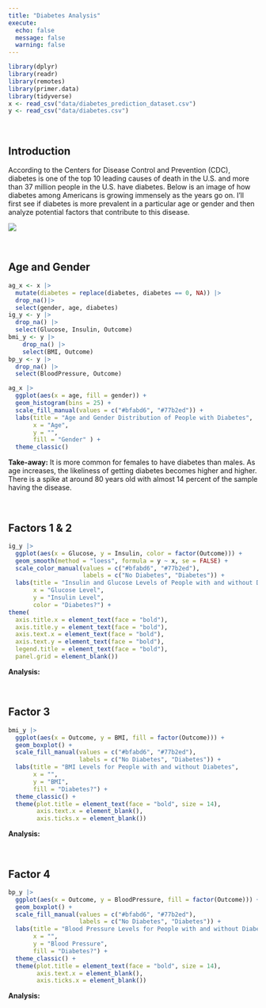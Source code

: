 ```yaml
---
title: "Diabetes Analysis"
execute: 
  echo: false
  message: false
  warning: false
---
```


```r
library(dplyr)
library(readr)
library(remotes)
library(primer.data)
library(tidyverse)
x <- read_csv("data/diabetes_prediction_dataset.csv")
y <- read_csv("data/diabetes.csv")
```

 

## Introduction

According to the Centers for Disease Control and Prevention (CDC), diabetes is one of the top 10 leading causes of death in the U.S. and more than 37 million people in the U.S. have diabetes. Below is an image of how diabetes among Americans is growing immensely as the years go on. I'll first see if diabetes is more prevalent in a particular age or gender and then analyze potential factors that contribute to this disease.

![](map-d.PNG){fig-align="center"}

 

## Age and Gender

```r
ag_x <- x |>
  mutate(diabetes = replace(diabetes, diabetes == 0, NA)) |>
  drop_na()|>
  select(gender, age, diabetes)  
ig_y <- y |>
  drop_na() |>
  select(Glucose, Insulin, Outcome)
bmi_y <- y |>
    drop_na() |>
    select(BMI, Outcome)
bp_y <- y |>
  drop_na() |>
  select(BloodPressure, Outcome)
```

```r
ag_x |>
  ggplot(aes(x = age, fill = gender)) +
  geom_histogram(bins = 25) +
  scale_fill_manual(values = c("#bfabd6", "#77b2ed")) +
  labs(title = "Age and Gender Distribution of People with Diabetes", 
       x = "Age", 
       y = "", 
       fill = "Gender" ) +
  theme_classic()
```

**Take-away:** It is more common for females to have diabetes than males. As age increases, the likeliness of getting diabetes becomes higher and higher. There is a spike at around 80 years old with almost 14 percent of the sample having the disease.

 

## Factors 1 & 2

```r
ig_y |>
  ggplot(aes(x = Glucose, y = Insulin, color = factor(Outcome))) +
  geom_smooth(method = "loess", formula = y ~ x, se = FALSE) +
  scale_color_manual(values = c("#bfabd6", "#77b2ed"), 
                     labels = c("No Diabetes", "Diabetes")) +
  labs(title = "Insulin and Glucose Levels of People with and without Diabetes", 
       x = "Glucose Level", 
       y = "Insulin Level", 
       color = "Diabetes?") +
theme(
  axis.title.x = element_text(face = "bold"),
  axis.title.y = element_text(face = "bold"),
  axis.text.x = element_text(face = "bold"),
  axis.text.y = element_text(face = "bold"),
  legend.title = element_text(face = "bold"),
  panel.grid = element_blank())

```

**Analysis:**

 

## Factor 3

```r
bmi_y |>
  ggplot(aes(x = Outcome, y = BMI, fill = factor(Outcome))) +
  geom_boxplot() + 
  scale_fill_manual(values = c("#bfabd6", "#77b2ed"),
                    labels = c("No Diabetes", "Diabetes")) +
  labs(title = "BMI Levels for People with and without Diabetes",
       x = "",
       y = "BMI",
       fill = "Diabetes?") +
  theme_classic() +
  theme(plot.title = element_text(face = "bold", size = 14),
        axis.text.x = element_blank(), 
        axis.ticks.x = element_blank())
```

**Analysis:**

 

## Factor 4

```r
bp_y |>
  ggplot(aes(x = Outcome, y = BloodPressure, fill = factor(Outcome))) +
  geom_boxplot() +
  scale_fill_manual(values = c("#bfabd6", "#77b2ed"),
                    labels = c("No Diabetes", "Diabetes")) +
  labs(title = "Blood Pressure Levels for People with and without Diabetes",
       x = "",
       y = "Blood Pressure",
       fill = "Diabetes?") +
  theme_classic() +
  theme(plot.title = element_text(face = "bold", size = 14),
        axis.text.x = element_blank(), 
        axis.ticks.x = element_blank())
```

**Analysis:**
